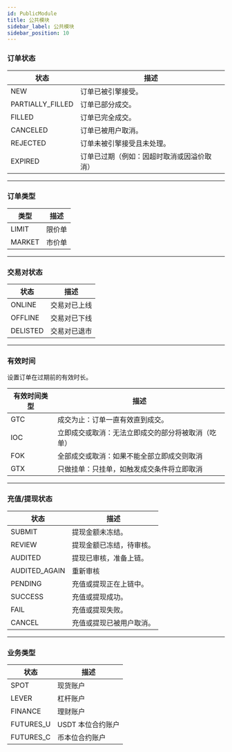 ```yaml
---
id: PublicModule
title: 公共模块
sidebar_label: 公共模块
sidebar_position: 10
---
```


### 订单状态

| 状态 | 描述 |
| --- | --- |
| NEW | 订单已被引擎接受。 |
| PARTIALLY_FILLED | 订单已部分成交。 |
| FILLED | 订单已完全成交。 |
| CANCELED | 订单已被用户取消。 |
| REJECTED | 订单未被引擎接受且未处理。 |
| EXPIRED | 订单已过期（例如：因超时取消或因溢价取消） |

---

### 订单类型

| 类型   | 描述        |
| ------ | ------------------ |
| LIMIT  | 限价单  |
| MARKET | 市价单 |

---

### 交易对状态

| 状态    | 描述                  |
| -------- | ---------------------------- |
| ONLINE   | 交易对已上线         |
| OFFLINE  | 交易对已下线        |
| DELISTED | 交易对已退市 |

---

### 有效时间

设置订单在过期前的有效时长。

| 有效时间类型 | 描述 |
| --- | --- |
| GTC | 成交为止：订单一直有效直到成交。 |
| IOC | 立即成交或取消：无法立即成交的部分将被取消（吃单） |
| FOK | 全部成交或取消：如果不能全部立即成交则取消 |
| GTX | 只做挂单：只挂单，如触发成交条件将立即取消 |

---

### 充值/提现状态

| 状态        | 描述                                                  |
| ------------- | ------------------------------------------------------------ |
| SUBMIT        | 提现金额未冻结。                         |
| REVIEW        | 提现金额已冻结，待审核。 |
| AUDITED       | 提现已审核，准备上链。  |
| AUDITED_AGAIN | 重新审核                                                    |
| PENDING       | 充值或提现正在上链中。              |
| SUCCESS       | 充值或提现成功。                          |
| FAIL          | 充值或提现失败。                              |
| CANCEL        | 充值或提现已被用户取消。       |

---

### 业务类型

| 状态    | 描述            |
| --------- | ---------------------- |
| SPOT      | 现货账户           |
| LEVER     | 杠杆账户       |
| FINANCE   | 理财账户      |
| FUTURES_U | USDT 本位合约账户 |
| FUTURES_C | 币本位合约账户 |